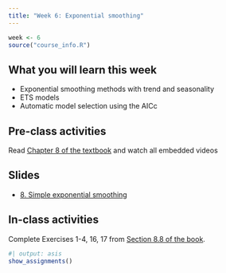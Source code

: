 ```yaml
---
title: "Week 6: Exponential smoothing"
---
```


```r
week <- 6
source("course_info.R")
```

## What you will learn this week

* Exponential smoothing methods with trend and seasonality
* ETS models
* Automatic model selection using the AICc

## Pre-class activities

Read [Chapter 8 of the textbook](https://otexts.com/fpp3/expsmooth.html) and watch all embedded videos

## Slides

* [8. Simple exponential smoothing](slides/8-ets_b.pdf)

## In-class activities

Complete Exercises 1-4, 16, 17 from [Section 8.8 of the book](https://otexts.com/fpp3/expsmooth-exercises.html).

```r
#| output: asis
show_assignments()
```
